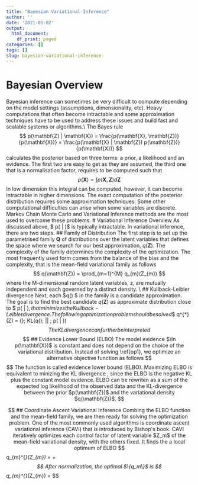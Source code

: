 ```yaml
---
title: "Bayesian Variational Inference"
author: ''
date: '2021-01-02'
output:
  html_document:
    df_print: paged
categories: []
tags: []
slug: bayesian-variational-inference
---
```

# Bayesian Overview
Bayesian inference can sometimes be very difficult to compute depending on the model settings (assumptions, dimensionality, etc). Heavy computations that often become intractable and some approximation techniques have to be used to address these issues and build fast and scalable systems or algorithms.\\
The Bayes rule
$$
    p(\mathbf{Z} | \mathbf{X}) = \frac{p(\mathbf{X}, \mathbf{Z})}{p(\mathbf{X})} = \frac{p(\mathbf{X} | \mathbf{Z}) p(\mathbf{Z})}{p(\mathbf{X})}
$$
calculates the posterior based on three terms: a prior, a likelihood and an evidence. The first two are easy to get as they are assumed, the third one that is a normalisation factor, requires to be computed such that
$$
    p(\mathbf{X}) = \int p(\mathbf{X}, \mathbf{Z}) d\mathbf{Z}
$$
In low dimension this integral can be computed, however, it can become intractable in higher dimensions. The exact computation of the posterior distribution requires some approximation techniques. Some other computational difficulties can arise when some variables are discrete. Markov Chain Monte Carlo and Variational Inference methods  are the most used to overcome these problems.
# Variational Inference Overview
As discussed above, $ p(\mathbf{Z} | \mathbf{X})$ is typically intractable. In variational inference, there are two steps.
## Family of Distribution
The first step is to set up the parametrised family $\mathbf{Q}$ of distributions over the latent variables that defines the space where we search for our best approximation, $q(\mathbf{Z})$. The complexity of the family determines the complexity of the optimization. The most frequently used form comes from the balance of the bias and the complexity, that is the mean-field variational family as follows
$$
    q(\mathbf{Z}) = \prod_{m=1}^{M} q_{m}(Z_{m})
$$
where the M-dimensional random latent variables, z, are mutually independent and each governed by a distinct density. \\
## Kullback-Leibler divergence
Next, each $q(\mathbf{Z})\in \mathbf{Q} $ in the family is a candidate approximation. The goal is to find the best candidate $q(\mathbf{Z})$ as approximate distribution close to $ p(\mathbf{Z} | \mathbf{X})$, that minimizes the Kullback-Leibler divergence. The following optimization problem should be solved
$$
q^{*}(Z)  = \underset{q(\mathbf{Z}) \in \mathbf{Q}} {\mathrm{argmin}}\; KL(q(\mathbf{Z})\; || \; p(\mathbf{Z} | \mathbf{X}))
$$
The KL divergence can further be interpreted 
$$
\begin{aligned}
KL(q(\mathbf{Z})\; || \; p(\mathbf{Z} | \mathbf{X}))  & = - \int q(\mathbf{Z}) \ln\frac{p(\mathbf{Z} | \mathbf{X})}{q(\mathbf{Z})} d\mathbf{Z} \\
  & = \int q(\mathbf{Z})\ln q(\mathbf{Z}) d\mathbf{Z} - \int q(\mathbf{Z}) \ln p(\mathbf{Z} | \mathbf{X})d\mathbf{Z} \\
  & = \mathbb{E}\big[ \ln q(\mathbf{Z})\big] - \int q(\mathbf{Z}) \ln \frac{p(\mathbf{X}, \mathbf{Z})}{p(\mathbf{X})} d\mathbf{Z} \\
  & = \mathbb{E}\big[\ln q(\mathbf{Z})\big] + \int q(\mathbf{Z}) \ln p(\mathbf{X})d\mathbf{Z} - \int q(\mathbf{Z}) \ln p(\mathbf{X}, \mathbf{Z})d\mathbf{Z}\\
  & = \mathbb{E}\big[\ln q(\mathbf{Z})\big] + \mathbb{E}\big[\ln p(\mathbf{X})\big] - \mathbb{E}\big[\ln p(\mathbf{X}, \mathbf{Z})\big] \\
  & = \mathbb{E}\big[\ln q(\mathbf{Z})\big]  - \mathbb{E}\big[\ln p(\mathbf{X}, \mathbf{Z})\big] + \ln p(\mathbf{X}) \\
\end{aligned}
$$
## Evidence Lower Bound (ELBO)
The model evidence $\ln p(\mathbf{X})$ is constant and does not depend on the choice of the variational distribution. Instead of solving \ref{op1}, we optimize an alternative objective function as follows
$$
\begin{aligned}
q(Z) & = \mathbb{E}\big[\ln p(\mathbf{X}, \mathbf{Z})\big] - \mathbb{E}\big[\ln q(\mathbf{Z})\big]
\end{aligned}
$$
The function is called evidence lower bound (ELBO). Maximizing ELBO is equivalent to minizing the KL divergence , since the ELBO is the negative KL plus the constant model evidence. ELBO can be rewriten as a sum of the expected log likelihood of the observed data and the KL-divergence between the prior $p(\mathbf{Z})$ and the variational density $q(\mathbf{Z})$.
$$
\begin{aligned}
ELBO(q(Z)) & = \mathbb{E}\big[\ln p(\mathbf{X}, \mathbf{Z})\big] - \mathbb{E}\big[\ln q(\mathbf{Z})\big] \\
  & = \mathbb{E}\big[\ln p(\mathbf{X} | \mathbf{Z})\big] + \mathbb{E}\big[\ln p(\mathbf{Z})\big]  - \mathbb{E}\big[\ln q(\mathbf{Z})\big] \\
  & = \mathbb{E}\big[\ln p(\mathbf{X} | \mathbf{Z})\big] - KL(q(\mathbf{Z}) \; ||\; p(\mathbf{Z}))\\
\end{aligned}
$$
## Coordinate Ascent Variational Inference
Combing the ELBO function and the mean-field family, we are then ready for solving the optimization problem. One of the most commonly used algorithms is coordinate ascent variational inference (CAVI) that is introduced by Bishop's book. CAVI iteratively optimizes each control factor of latent variable $Z_m$ of the mean-field variational density, with the others fixed. It finds the a local optimum of ELBO
$$
\ln q_{m}^{*}(Z_{m}) = \mathbb{E}\big[\ln p(\mathbf{X}, \mathbf{Z})\big] + \text{constant}
$$
After normalization, the optimal $\{q_m\}$ is 
$$
q_{m}^{*}(Z_{m}) = \frac{\exp\left\{ \mathbb{E}\big[\ln p(\mathbf{X}, \mathbf{Z})\big] \right\} }{\int\exp\left\{ \mathbb{E}\big[\ln p(\mathbf{X}, \mathbf{Z})\big] \right\}d Z_{m}}
$$
